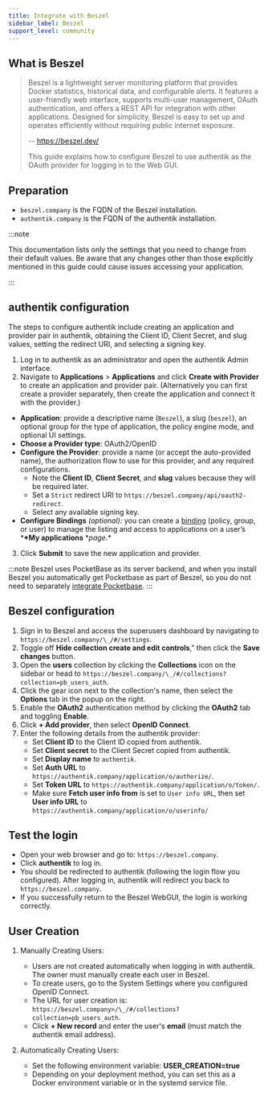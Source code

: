 ```yaml
---
title: Integrate with Beszel
sidebar_label: Beszel
support_level: community
---
```


## What is Beszel

> Beszel is a lightweight server monitoring platform that provides Docker statistics, historical data, and configurable alerts.
> It features a user-friendly web interface, supports multi-user management, OAuth authentication, and offers a REST API for integration with other applications.
> Designed for simplicity, Beszel is easy to set up and operates efficiently without requiring public internet exposure.
>
> -- https://beszel.dev/
>
> This guide explains how to configure Beszel to use authentik as the OAuth provider for logging in to the Web GUI.

## Preparation

- `beszel.company` is the FQDN of the Beszel installation.
- `authentik.company` is the FQDN of the authentik installation.

:::note

This documentation lists only the settings that you need to change from their default values. Be aware that any changes other than those explicitly mentioned in this guide could cause issues accessing your application.

:::

## authentik configuration

The steps to configure authentik include creating an application and provider pair in authentik, obtaining the Client ID, Client Secret, and slug values, setting the redirect URI, and selecting a signing key.

1. Log in to authentik as an administrator and open the authentik Admin interface.
2. Navigate to **Applications** > **Applications** and click **Create with Provider** to create an application and provider pair. (Alternatively you can first create a provider separately, then create the application and connect it with the provider.)

- **Application**: provide a descriptive name (`Beszel`), a slug (`beszel`), an optional group for the type of application, the policy engine mode, and optional UI settings.
- **Choose a Provider type**: OAuth2/OpenID
- **Configure the Provider**: provide a name (or accept the auto-provided name), the authorization flow to use for this provider, and any required configurations.
    - Note the **Client ID**, **Client Secret**, and **slug** values because they will be required later.
    - Set a `Strict` redirect URI to `https://beszel.company/api/oauth2-redirect`.
    - Select any available signing key.
- **Configure Bindings** _(optional):_ you can create a [binding](https://docs.goauthentik.io/add-secure-apps/flows-stages/bindings/) (policy, group, or user) to manage the listing and access to applications on a user’s \***\*My applications** \*_page_.\*

3. Click **Submit** to save the new application and provider.

:::note
Beszel uses PocketBase as its server backend, and when you install Beszel you automatically get Pocketbase as part of Beszel, so you do not need to separately [integrate Pocketbase](../../platforms/pocketbase/index.md).
:::

## Beszel configuration

1. Sign in to Beszel and access the superusers dashboard by navigating to `https://beszel.company/\_/#/settings`.
2. Toggle off **Hide collection create and edit controls**," then click the **Save changes** button.
3. Open the **users** collection by clicking the **Collections** icon on the sidebar or head to `https://beszel.company/\_/#/collections?collection=pb_users_auth`.
4. Click the gear icon next to the collection's name, then select the **Options** tab in the popup on the right.
5. Enable the **OAuth2** authentication method by clicking the **OAuth2** tab and toggling **Enable**.
6. Click **+ Add provider**, then select **OpenID Connect**.
7. Enter the following details from the authentik provider:
    - Set **Client ID** to the Client ID copied from authentik.
    - Set **Client secret** to the Client Secret copied from authentik.
    - Set **Display name** to `authentik`.
    - Set **Auth URL** to `https://authentik.company/application/o/authorize/`.
    - Set **Token URL** to `https://authentik.company/application/o/token/`.
    - Make sure **Fetch user info from** is set to `User info URL`, then set **User info URL** to `https://authentik.company/application/o/userinfo/`

## Test the login

- Open your web browser and go to: `https://beszel.company`.
- Click **authentik** to log in.
- You should be redirected to authentik (following the login flow you configured). After logging in, authentik will redirect you back to `https://beszel.company`.
- If you successfully return to the Beszel WebGUI, the login is working correctly.

## User Creation

1. Manually Creating Users:
    - Users are not created automatically when logging in with authentik. The owner must manually create each user in Beszel.
    - To create users, go to the System Settings where you configured OpenID Connect.
    - The URL for user creation is: `https://beszel.company>/\_/#/collections?collection=pb_users_auth`.
    - Click **+ New record** and enter the user's **email** (must match the authentik email address).

2. Automatically Creating Users:
    - Set the following environment variable: **USER_CREATION=true**
    - Depending on your deployment method, you can set this as a Docker environment variable or in the systemd service file.
